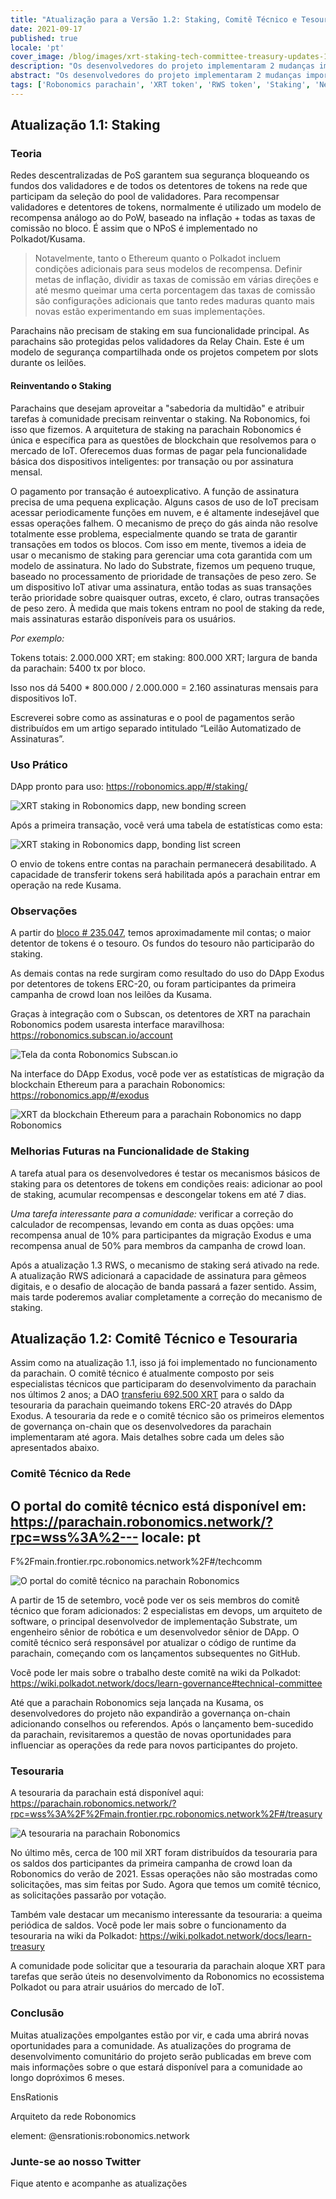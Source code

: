 ```yaml
---
title: "Atualização para a Versão 1.2: Staking, Comitê Técnico e Tesouraria"
date: 2021-09-17
published: true
locale: 'pt'
cover_image: /blog/images/xrt-staking-tech-committee-treasury-updates-1-2/113_Up_to_version_1_2_stakingtech_comm_treasury.jpg
description: "Os desenvolvedores do projeto implementaram 2 mudanças importantes no funcionamento da parachain Robonomics. A primeira é a inclusão do staking de XRT, e a segunda é o lançamento dos primeiros mecanismos de governança on-chain."
abstract: "Os desenvolvedores do projeto implementaram 2 mudanças importantes no funcionamento da parachain Robonomics. A primeira é a inclusão do staking de XRT, e a segunda é o lançamento dos primeiros mecanismos de governança on-chain."
tags: ['Robonomics parachain', 'XRT token', 'RWS token', 'Staking', 'New release']
---
```


## Atualização 1.1: Staking

### Teoria

Redes descentralizadas de PoS garantem sua segurança bloqueando os fundos dos validadores e de todos os detentores de tokens na rede que participam da seleção do pool de validadores. Para recompensar validadores e detentores de tokens, normalmente é utilizado um modelo de recompensa análogo ao do PoW, baseado na inflação + todas as taxas de comissão no bloco. É assim que o NPoS é implementado no Polkadot/Kusama.

> Notavelmente, tanto o Ethereum quanto o Polkadot incluem condições adicionais para seus modelos de recompensa. Definir metas de inflação, dividir as taxas de comissão em várias direções e até mesmo queimar uma certa porcentagem das taxas de comissão são configurações adicionais que tanto redes maduras quanto mais novas estão experimentando em suas implementações.

Parachains não precisam de staking em sua funcionalidade principal. As parachains são protegidas pelos validadores da Relay Chain. Este é um modelo de segurança compartilhada onde os projetos competem por slots durante os leilões.

#### Reinventando o Staking

Parachains que desejam aproveitar a "sabedoria da multidão" e atribuir tarefas à comunidade precisam reinventar o staking. Na Robonomics, foi isso que fizemos. A arquitetura de staking na parachain Robonomics é única e específica para as questões de blockchain que resolvemos para o mercado de IoT. Oferecemos duas formas de pagar pela funcionalidade básica dos dispositivos inteligentes: por transação ou por assinatura mensal.

O pagamento por transação é autoexplicativo. A função de assinatura precisa de uma pequena explicação. Alguns casos de uso de IoT precisam acessar periodicamente funções em nuvem, e é altamente indesejável que essas operações falhem. O mecanismo de preço do gás ainda não resolve totalmente esse problema, especialmente quando se trata de garantir transações em todos os blocos. Com isso em mente, tivemos a ideia de usar o mecanismo de staking para gerenciar uma cota garantida com um modelo de assinatura. No lado do Substrate, fizemos um pequeno truque, baseado no processamento de prioridade de transações de peso zero. Se um dispositivo IoT ativar uma assinatura, então todas as suas transações terão prioridade sobre quaisquer outras, exceto, é claro, outras transações de peso zero. À medida que mais tokens entram no pool de staking da rede, mais assinaturas estarão disponíveis para os usuários.

<TextCard>

*Por exemplo:*

Tokens totais: 2.000.000 XRT;
em staking: 800.000 XRT;
largura de banda da parachain: 5400 tx por bloco.

Isso nos dá 5400 * 800.000 / 2.000.000 = 2.160 assinaturas mensais para dispositivos IoT.

</TextCard>

Escreverei sobre como as assinaturas e o pool de pagamentos serão distribuídos em um artigo separado intitulado “Leilão Automatizado de Assinaturas”.

### Uso Prático

DApp pronto para uso: https://robonomics.app/#/staking/

![XRT staking in Robonomics dapp, new bonding screen](/blog/images/xrt-staking-tech-committee-treasury-updates-1-2/image2.jpg)

Após a primeira transação, você verá uma tabela de estatísticas como esta:

![XRT staking in Robonomics dapp, bonding list screen](/blog/images/xrt-staking-tech-committee-treasury-updates-1-2/image4.jpg)

O envio de tokens entre contas na parachain permanecerá desabilitado. A capacidade de transferir tokens será habilitada após a parachain entrar em operação na rede Kusama.

### Observações

A partir do [bloco # 235.047](https://robonomics.subscan.io/block/235047), temos aproximadamente mil contas; o maior detentor de tokens é o tesouro. Os fundos do tesouro não participarão do staking.

As demais contas na rede surgiram como resultado do uso do DApp Exodus por detentores de tokens ERC-20, ou foram participantes da primeira campanha de crowd loan nos leilões da Kusama.

Graças à integração com o Subscan, os detentores de XRT na parachain Robonomics podem usaresta interface maravilhosa: https://robonomics.subscan.io/account

![Tela da conta Robonomics Subscan.io](/blog/images/xrt-staking-tech-committee-treasury-updates-1-2/image3.jpg)

Na interface do DApp Exodus, você pode ver as estatísticas de migração da blockchain Ethereum para a parachain Robonomics: https://robonomics.app/#/exodus

![XRT da blockchain Ethereum para a parachain Robonomics no dapp Robonomics](/blog/images/xrt-staking-tech-committee-treasury-updates-1-2/image6.jpg)

### Melhorias Futuras na Funcionalidade de Staking

A tarefa atual para os desenvolvedores é testar os mecanismos básicos de staking para os detentores de tokens em condições reais: adicionar ao pool de staking, acumular recompensas e descongelar tokens em até 7 dias.

*Uma tarefa interessante para a comunidade:* verificar a correção do calculador de recompensas, levando em conta as duas opções: uma recompensa anual de 10% para participantes da migração Exodus e uma recompensa anual de 50% para membros da campanha de crowd loan.

Após a atualização 1.3 RWS, o mecanismo de staking será ativado na rede. A atualização RWS adicionará a capacidade de assinatura para gêmeos digitais, e o desafio de alocação de banda passará a fazer sentido. Assim, mais tarde poderemos avaliar completamente a correção do mecanismo de staking.

## Atualização 1.2: Comitê Técnico e Tesouraria

Assim como na atualização 1.1, isso já foi implementado no funcionamento da parachain. O comitê técnico é atualmente composto por seis especialistas técnicos que participaram do desenvolvimento da parachain nos últimos 2 anos; a DAO [transferiu 692.500 XRT](https://etherscan.io/tx/0x6b9a9cbe7d21badf565ebce0fb50b865da8f5f784899db5fb455d1b276d14acf) para o saldo da tesouraria da parachain queimando tokens ERC-20 através do DApp Exodus. A tesouraria da rede e o comitê técnico são os primeiros elementos de governança on-chain que os desenvolvedores da parachain implementaram até agora. Mais detalhes sobre cada um deles são apresentados abaixo.

### Comitê Técnico da Rede

O portal do comitê técnico está disponível em: https://parachain.robonomics.network/?rpc=wss%3A%2---
locale: pt
---

F%2Fmain.frontier.rpc.robonomics.network%2F#/techcomm

![O portal do comitê técnico na parachain Robonomics](/blog/images/xrt-staking-tech-committee-treasury-updates-1-2/image5.jpg)

A partir de 15 de setembro, você pode ver os seis membros do comitê técnico que foram adicionados: 2 especialistas em devops, um arquiteto de software, o principal desenvolvedor de implementação Substrate, um engenheiro sênior de robótica e um desenvolvedor sênior de DApp.
O comitê técnico será responsável por atualizar o código de runtime da parachain, começando com os lançamentos subsequentes no GitHub.

Você pode ler mais sobre o trabalho deste comitê na wiki da Polkadot: https://wiki.polkadot.network/docs/learn-governance#technical-committee

Até que a parachain Robonomics seja lançada na Kusama, os desenvolvedores do projeto não expandirão a governança on-chain adicionando conselhos ou referendos. Após o lançamento bem-sucedido da parachain, revisitaremos a questão de novas oportunidades para influenciar as operações da rede para novos participantes do projeto.

### Tesouraria

A tesouraria da parachain está disponível aqui: https://parachain.robonomics.network/?rpc=wss%3A%2F%2Fmain.frontier.rpc.robonomics.network%2F#/treasury

![A tesouraria na parachain Robonomics](/blog/images/xrt-staking-tech-committee-treasury-updates-1-2/image1.jpg)

No último mês, cerca de 100 mil XRT foram distribuídos da tesouraria para os saldos dos participantes da primeira campanha de crowd loan da Robonomics do verão de 2021. Essas operações não são mostradas como solicitações, mas sim feitas por Sudo. Agora que temos um comitê técnico, as solicitações passarão por votação.

Também vale destacar um mecanismo interessante da tesouraria: a queima periódica de saldos. Você pode ler mais sobre o funcionamento da tesouraria na wiki da Polkadot: https://wiki.polkadot.network/docs/learn-treasury

A comunidade pode solicitar que a tesouraria da parachain aloque XRT para tarefas que serão úteis no desenvolvimento da Robonomics no ecossistema Polkadot ou para atrair usuários do mercado de IoT.

### Conclusão

Muitas atualizações empolgantes estão por vir, e cada uma abrirá novas oportunidades para a comunidade. As atualizações do programa de desenvolvimento comunitário do projeto serão publicadas em breve com mais informações sobre o que estará disponível para a comunidade ao longo dopróximos 6 meses.

<TextCard image="/avatars/Sergei-Lonshakov.jpg" back="transparent" imageSize="big">

EnsRationis

Arquiteto da rede Robonomics

element: @ensrationis:robonomics.network

</TextCard>


<TextCard icon="/icons/icon-notification.png" link="https://twitter.com/AIRA_Robonomics">

### Junte-se ao nosso Twitter

Fique atento e acompanhe as atualizações

</TextCard>